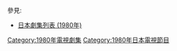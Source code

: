 {{Catnav|頁面分類|...|電視節目|電視劇|每年電視影集|1980年電視影集}}
{{Catnav|頁面分類|...|电视节目|电视剧|各國電視劇|日本電視劇|每年日本電視劇集}}

{{cat year nav
| year = 1980
| cat = 日本電視劇集 
| sortkey = 日本電視劇集
| article = 日本電視劇
| in = 
}}
參見:
*[[日本劇集列表_(1980年)|日本劇集列表 (1980年)]]

[[Category:1980年電視劇集|Category:1980年電視劇集]]
[[Category:1980年日本電視節目|Category:1980年日本電視節目]]
